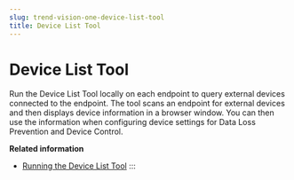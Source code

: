 ```yaml
---
slug: trend-vision-one-device-list-tool
title: Device List Tool
---
```

# Device List Tool

Run the Device List Tool locally on each endpoint to query external devices connected to the endpoint. The tool scans an endpoint for external devices and then displays device information in a browser window. You can then use the information when configuring device settings for Data Loss Prevention and Device Control.

**Related information**

- [Running the Device List Tool](running-the-device-list-tool.mdx)
:::
